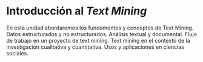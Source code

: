# Introducción al *Text Mining*

En esta unidad abordaremos los fundamentos y conceptos de Text Mining. Datos estructurados y no estructurados. Análisis textual y documental. Flujo de trabajo en un proyecto de text mining. Text mining en el contexto de la investigación cualitativa y cuantitativa. Usos y aplicaciones en ciencias sociales.
